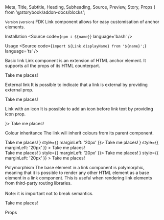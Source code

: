   Meta,
  Title,
  Subtitle,
  Heading,
  Subheading,
  Source,
  Preview,
  Story,
  Props
} from '@storybook/addon-docs/blocks';



<Meta title='Components/Link' />

<Title>Link</Title>
<Subtitle>
  <small>Version {version}</small>
</Subtitle>
<Subtitle>
  FDK Link component allows for easy customisation of anchor elements.
</Subtitle>

<Heading>Installation</Heading>
<Source code={`npm i ${name}`} language='bash' />

<Heading>Usage</Heading>
<Source code={`import ${Link.displayName} from '${name}';`} language='ts' />

<Subheading>Basic link</Subheading>
<Subtitle>
  Link component is an extension of HTML anchor element. It supports all the
  props of its HTML counterpart.
</Subtitle>

<Preview>
  <Story name='Basic link'>
    <div style={{ padding: '10px' }}>
      <Link href='#'>Take me places!</Link>
    </div>
  </Story>
</Preview>

<Subheading>External link</Subheading>
<Subtitle>
  It is possible to indicate that a link is external by providing external prop.
</Subtitle>

<Preview>
  <Story name='Basic usage'>
    <div style={{ padding: '10px' }}>
      <Link href='#' external>
        Take me places!
      </Link>
    </div>
  </Story>
</Preview>

<Subheading>Link with an icon</Subheading>
<Subtitle>
  It is possible to add an icon before link text by providing icon prop.
</Subtitle>

<Preview>
  <Story name='Link with an icon'>
    <div style={{ padding: '10px' }}>
      <Link href='#' icon={<FavouriteIcon />}>
        Take me places!
      </Link>
    </div>
  </Story>
</Preview>

<Subheading>Colour inheritance</Subheading>
<Subtitle>The link will inherit colours from its parent component.</Subtitle>

<Preview>
  <Story name='Colour inheritance'>
    <div
      style={{
        display: 'flex',
        padding: '10px',
        background: theme.colour(Colour.NEUTRAL, 'N60')({}),
        color: theme.colour(Colour.NEUTRAL, 'N0')({})
      }}
    >
      <Link href='#'>Take me places!</Link>
      <Link href='#' icon={<FavouriteIcon />} style={{ marginLeft: '20px' }}>
        Take me places!
      </Link>
      <Link
        href='#'
        external
        icon={<FavouriteIcon />}
        style={{ marginLeft: '20px' }}
      >
        Take me places!
      </Link>
    </div>
    <div
      style={{
        display: 'flex',
        padding: '10px',
        background: theme.colour(Colour.NEUTRAL, 'N60')({}),
        color: theme.colour(Colour.RED, 'R40')({})
      }}
    >
      <Link href='#'>Take me places!</Link>
      <Link href='#' icon={<FavouriteIcon />} style={{ marginLeft: '20px' }}>
        Take me places!
      </Link>
      <Link
        href='#'
        external
        icon={<FavouriteIcon />}
        style={{ marginLeft: '20px' }}
      >
        Take me places!
      </Link>
    </div>
  </Story>
</Preview>

<Subheading>Polymorphism</Subheading>
<Subtitle>
  The base element in a link component is polymorphic, meaning that it is
  possible to render any other HTML element as a base element in a link
  component. This is useful when rendering link elements from third-party
  routing libraries.
  <br />
  <br />
  Note: it is important not to break semantics.
</Subtitle>

<Preview>
  <Story name='Polymorphism'>
    <div style={{ padding: '10px' }}>
      <Link href='#' as='span'>
        Take me places!
      </Link>
    </div>
  </Story>
</Preview>

<Heading>Props</Heading>
<Props of={Link} />
